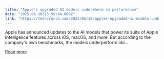 ```yaml
---
title: "Apple’s upgraded AI models underwhelm on performance"
date: "2025-06-10T15:59:44.000Z"
link: "https://techcrunch.com/2025/06/10/apples-upgraded-ai-models-underwhelm-on-performance/"
---
```


Apple has announced updates to the AI models that power its suite of Apple Intelligence features across iOS, macOS, and more. But according to the company's own benchmarks, the models underperform old...

[Read more](https://techcrunch.com/2025/06/10/apples-upgraded-ai-models-underwhelm-on-performance/)
